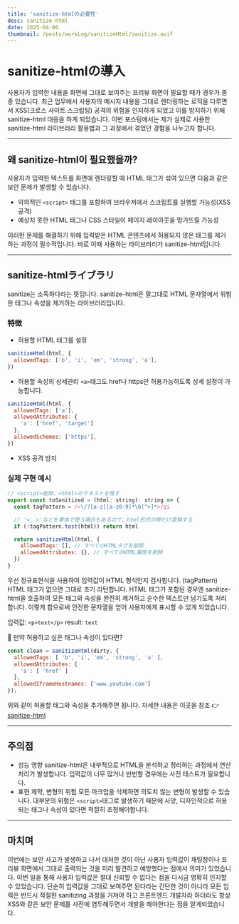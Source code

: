 ```yaml
---
title: 'sanitize-htmlの必要性'
desc: sanitize-html
date: 2025-04-06
thumbnail: /posts/workLog/sanitizeHtml/sanitize.avif
---
```


<h1>sanitize-htmlの導入</h1>

사용자가 입력한 내용을 화면에 그대로 보여주는 프리뷰 화면이 필요할 때가 경우가 종종 있습니다.
최근 업무에서 사용자의 메시지 내용을 그대로 렌더링하는 로직을 다루면서 XSS(크로스 사이트 스크립팅) 공격의 위험을 인지하게 되었고 이를 방지하기 위해 sanitize-html 대응을 하게 되었습니다.
이번 포스팅에서는 제가 실제로 사용한 sanitize-html 라이브러리 활용법과 그 과정에서 겪었던 경험을 나누고자 합니다.

---
## 왜 sanitize-html이 필요했을까?
사용자가 입력한 텍스트를 화면에 렌더링할 때 HTML 태그가 섞여 있으면 다음과 같은 보안 문제가 발생할 수 있습니다.
- 악의적인 `<script>` 태그를 포함하여 브라우저에서 스크립트를 실행할 가능성(XSS 공격)
- 예상치 못한 HTML 태그나 CSS 스타일이 페이지 레이아웃을 망가뜨릴 가능성

이러한 문제를 해결하기 위해 입력받은 HTML 콘텐츠에서 허용되지 않은 태그를 제거하는 과정이 필수적입니다. 바로 이때 사용하는 라이브러리가 sanitize-html입니다.

---
## sanitize-htmlライブラリ
sanitize는 소독하다라는 뜻입니다.
sanitize-html은 말그대로 HTML 문자열에서 위험한 태그나 속성을 제거하는 라이브러리입니다.

### 特徴
- 허용할 HTML 태그를 설정
```javascript
sanitizeHtml(html, {
  allowedTags: ['b', 'i', 'em', 'strong', 'a'],
})
```
- 허용할 속성의 상세관리
  `<a>`태그도 href나 https만 허용가능하도록 상세 설정이 가능합니다.
```javascript
sanitizeHtml(html, {
  allowedTags: ['a'],
  allowedAttributes: {
    'a': ['href', 'target']
  },
  allowedSchemes: ['https'],
})
```
- XSS 공격 방지

### 실제 구현 예시
```javascript
// <script>削除、<html>のテキストを残す
export const toSanitized = (html: string): string => {
  const tagPattern = /<\/?[a-z][a-z0-9]*\b[^>]*>/gi

  // '<, >'などを単体で使う場合もあるので、html形式の時だけ変換する
  if (!tagPattern.test(html)) return html

  return sanitizeHtml(html, {
    allowedTags: [], // すべてのHTMLタグを削除
    allowedAttributes: {}, // すべてのHTML属性を削除
  })
}
```
우선 정규표현식을 사용하여 입력값이 HTML 형식인지 검사합니다. (tagPattern)
HTML 태그가 없으면 그대로 조기 리턴합니다.
HTML 태그가 포함된 경우엔 sanitize-html을 호출하여 모든 태그와 속성을 완전히 제거하고 순수한 텍스트만 남기도록 처리합니다.
이렇게 함으로써 안전한 문자열을 얻어 사용자에게 표시할 수 있게 되었습니다.

입력값: `<p>text</p>`
result: `text`

🤔 만약 허용하고 싶은 태그나 속성이 있다면?
```javascript
const clean = sanitizeHtml(dirty, {
  allowedTags: [ 'b', 'i', 'em', 'strong', 'a' ],
  allowedAttributes: {
    'a': [ 'href' ]
  },
  allowedIframeHostnames: ['www.youtube.com']
});
```
위와 같이 허용할 태그와 속성을 추가해주면 됩니다.
자세한 내용은 이곳을 참조 👉 [sanitize-html](https://www.npmjs.com/package/sanitize-html)

---

## 주의점
- 성능 영향
  sanitize-html은 내부적으로 HTML을 분석하고 정리하는 과정에서 연산처리가 발생합니다.
  입력값이 너무 많거나 빈번할 경우에는 사전 테스트가 필요합니다.
- 표현 제약, 변형의 위험
  모든 마크업을 삭제하면 의도치 않는 변형이 발생할 수 있습니다. 대부분의 위험은 `<script>`태그로 발생하기 때문에 사양, 디자인적으로 허용되는 태그나 속성이 있다면 적절히 조정해야합니다.

---

## 마치며
이번에는 보안 사고가 발생하고 나서 대처한 것이 아닌 사용자 입력값이 채팅창이나 프리뷰 화면에서 그대로 출력되는 것을 미리 발견하고 예방했다는 점에서 의미가 있었습니다.
이번 일을 통해 사용자 입력값은 절대 신뢰할 수 없다는 점을 다시금 명확히 인지할 수 있었습니다.
단순히 입력값을 그대로 보여주면 된다라는 간단한 것이 아니라 모든 입력은 반드시 적절한 sanitizing 과정을 거쳐야 하고 프론트엔드 개발자라 하더라도 항상 XSS와 같은 보안 문제를 사전에 염두해두면서 개발을 해야한다는 점을 알게되었습니다.
